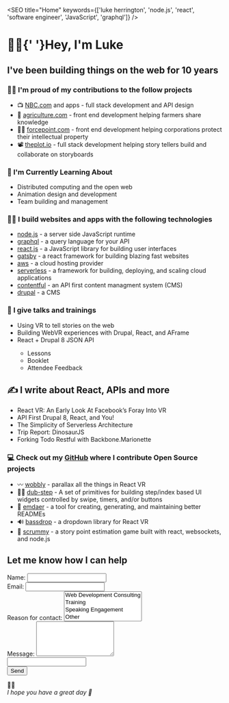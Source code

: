 

<SEO title="Home" keywords={['luke herrington', 'node.js', 'react', 'software engineer', 'JavaScript', 'graphql']} />

<div style={{textAlign: 'center'}}>
  <h1 style={{ margin: '50px 0', fontSize: '60px'}}>👋🏻{'  '}<span className="gradient-text">Hey, I'm Luke</span></h1>
  <h2>I've been building things on the web for 10 years</h2>
</div>

<div style={{ maxWidth: '300px', margin: '3.45rem auto' }}>
  <LukeImage />
</div>

### 💪🏻 I'm proud of my contributions to the follow projects
- 📺 [NBC.com](https://nbc.com) and apps - full stack development and API design
- 🌽 [agriculture.com](https://www.agriculture.com/) - front end development helping farmers share knowledge 
- 🕵🏻‍ [forcepoint.com](https://www.forcepoint.com/) - front end development helping corporations protect their intellectual property
- 📽️ [theplot.io](http://theplot.io) - full stack development helping story tellers build and collaborate on storyboards

### 🧐 I'm Currently Learning About
- Distributed computing and the open web
- Animation design and development
- Team building and management

### 👨‍🔧 I build websites and apps with the following technologies
- [node.js](https://nodejs.org) - a server side JavaScript runtime
- [graphql](http://graphql.org) - a query language for your API
- [react.js](https://reactjs.org) - a JavaScript library for building user interfaces
- [gatsby](https://gatsbyjs.org) - a react framework for building blazing fast websites
- [aws](https://aws.amazon.com/) - a cloud hosting provider
- [serverless](http://serverless.com/) - a framework for building, deploying, and scaling cloud applications
- [contentful](https://contentful.com) - an API first content managment system (CMS)
- [drupal](http://www.drupal.com/) - a CMS

### 📣 I give talks and trainings
<ul>
<Li label="2018" link="https://www.youtube.com/watch?v=ueZtczrQO-8">Using VR to tell stories on the web</Li>
<Li label="2017" link="https://www.youtube.com/watch?v=q6iyiPaGXFo">Building WebVR experiences with Drupal, React, and AFrame</Li>
<Li label="2016" link="https://github.com/fourkitchens/waterwheel-training">React + Drupal 8 JSON API</Li>
  <ul>
    <Li link="https://github.com/fourkitchens/waterwheel-training">Lessons</Li>
    <Li link="https://docs.google.com/document/d/1MzBlCK7oDczbjTtp3tmcKtjgz9Hh-Rxfv3BWY1yEq3I/view">Booklet</Li>
    <Li link="https://drive.google.com/file/d/0BxzTPP5EWAyoUk1IM2Rra2x3UUE/view">Attendee Feedback</Li>
  </ul>
</ul>

## ✍️ I write about React, APIs and more
<ul>
  <Li label="2017" link="https://www.fourkitchens.com/blog/development/react-vr-early-look-facebooks-foray-vr/">React VR: An Early Look At Facebook’s Foray Into VR</Li>
  <Li label="2017" link="https://www.fourkitchens.com/blog/events/api-first-drupal-8-react-and-you/">API First Drupal 8, React, and You!</Li>
  <Li label="2016" link="https://www.fourkitchens.com/blog/development/the-simplicity-of-serverless-architecture/">The Simplicity of Serverless Architecture</Li>
  <Li label="2016" link="https://www.fourkitchens.com/blog/article/trip-report-dinosaurjs/">Trip Report: DinosaurJS</Li>
  <Li label="2015" link="https://www.gizra.com/content/restful-backbone-marionette/">Forking Todo Restful with Backbone.Marionette</Li>
</ul>

### 💻 Check out my [GitHub](https://github.com/infiniteluke) where I contribute Open Source projects
- 〰️ [wobbly](https://github.com/infiniteluke/wobbly) - parallax all the things in React VR
- 🕺🏻 [dub-step](https://github.com/infiniteluke/dub-step) - A set of primitives for building step/index based UI widgets controlled by swipe, timers, and/or buttons
- 📓 [emdaer](https://github.com/emdaer/emdaer) - a tool for creating, generating, and maintaining better READMEs
- 🔊 [bassdrop](https://github.com/infiniteluke/bassdrop) - a dropdown library for React VR
- 🎴 [scrummy](http://www.playscrummy.com/) - a story point estimation game built with react, websockets, and node.js

<h2 style={{ textAlign: 'center', marginTop: '60px' }}>Let me know how I can help</h2>
<form name="contact" netlify-honeypot="bot" method="POST" data-netlify="true" style={{ maxWidth: '400px', margin: '0 auto', display: 'flex', flexDirection: 'column' }}>
  <input type="hidden" name="form-name" value="contact" />
  <div class="form-field">
    <label htmlFor="name">Name:</label>
    <input style={{ display: 'block' }} type="text" name="name" />   
  </div>
  <div class="form-field">
    <label htmlFor="email">Email:</label>
    <input style={{ display: 'block' }} type="email" name="email" />
  </div>
  <div class="form-field">
    <label htmlFor="role[]">Reason for contact:</label>
    <select style={{ display: 'block' }} name="role[]" multiple>
      <option value="dev">Web Development Consulting</option>
      <option value="training">Training</option>
      <option value="speaking">Speaking Engagement</option>
      <option value="other">Other</option>
    </select>
  </div>
  <div class="form-field">
    <label htmlFor="message">Message:</label>
    <textarea rows="5" style={{ display: 'block' }} name="message"></textarea>
  </div>
  <input style={{ display: 'none' }} type="text" name="bot" />   
  <div class="form-field">
    <button type="submit">Send</button>
  </div>
</form>
<div style={{fontSize: '5rem', paddingTop: '100px', 'textAlign': 'center' }}>👋🏻</div>
<footer style={{textAlign:'center', margin: '100px 0 100px 0'}}><i>I hope you have a great day 💛</i></footer>
